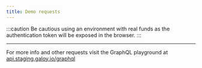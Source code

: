 ```yaml
---
title: Demo requests
---
```



:::caution
Be cautious using an environment with real funds as the authentication token will be exposed in the browser.
:::

<GraphQLRequestButton />

---
For more info and other requests visit the GraphQL playground at [api.staging.galoy.io/graphql](https://api.staging.galoy.io/graphql)
